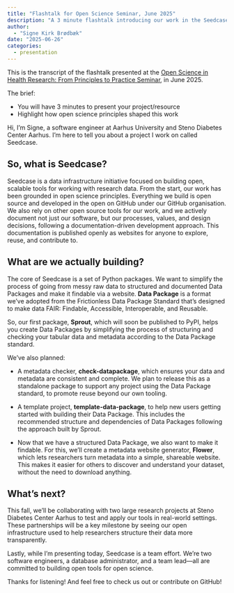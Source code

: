 ```yaml
---
title: "Flashtalk for Open Science Seminar, June 2025"
description: "A 3 minute flashtalk introducing our work in the Seedcase Project. Presented at the Open Science in Health Research: From Principles to Practice Seminar, June 2025."
author:
  - "Signe Kirk Brødbæk"
date: "2025-06-26"
categories:
  - presentation
---
```


::: callout-note
This is the transcript of the flashtalk presented at the [Open Science
in Health Research: From Principles to Practice
Seminar](https://health.medarbejdere.au.dk/en/display/artikel/open-science-aabner-muligheder),
in June 2025.

The brief:

-   You will have 3 minutes to present your project/resource
-   Highlight how open science principles shaped this work
:::

Hi, I'm Signe, a software engineer at Aarhus University and Steno
Diabetes Center Aarhus. I'm here to tell you about a project I work on
called Seedcase.

## So, what is Seedcase?

Seedcase is a data infrastructure initiative focused on building open,
scalable tools for working with research data. From the start, our work
has been grounded in open science principles. Everything we build is
open source and developed in the open on GitHub under our GitHub
organisation. We also rely on other open source tools for our work, and
we actively document not just our software, but our processes, values,
and design decisions, following a documentation-driven development
approach. This documentation is published openly as websites for anyone
to explore, reuse, and contribute to.

## What are we actually building?

The core of Seedcase is a set of Python packages. We want to simplify
the process of going from messy raw data to structured and documented
Data Packages and make it findable via a website. **Data Package** is a
format we've adopted from the Frictionless Data Package Standard that's
designed to make data FAIR: Findable, Accessible, Interoperable, and
Reusable.

So, our first package, **Sprout**, which will soon be published to PyPI,
helps you create Data Packages by simplifying the process of structuring
and checking your tabular data and metadata according to the Data
Package standard.

We've also planned:

-   A metadata checker, **check-datapackage**, which ensures your data
    and metadata are consistent and complete. We plan to release this as
    a standalone package to support any project using the Data Package
    standard, to promote reuse beyond our own tooling.

-   A template project, **template-data-package**, to help new users
    getting started with building their Data Package. This includes the
    recommended structure and dependencies of Data Packages following
    the approach built by Sprout.

-   Now that we have a structured Data Package, we also want to make it
    findable. For this, we’ll create a metadata website generator,
    **Flower**, which lets researchers turn metadata into a simple,
    shareable website. This makes it easier for others to discover and
    understand your dataset, without the need to download anything.

## What's next?

This fall, we'll be collaborating with two large research projects at
Steno Diabetes Center Aarhus to test and apply our tools in real-world
settings. These partnerships will be a key milestone by seeing our open
infrastructure used to help researchers structure their data more
transparently.

Lastly, while I'm presenting today, Seedcase is a team effort. We're two
software engineers, a database administrator, and a team lead---all are
committed to building open tools for open science.

Thanks for listening! And feel free to check us out or contribute on
GitHub!
